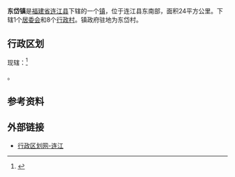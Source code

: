 {{中国乡级行政区|35/01/22/100/000
| 景观照片文件名 = Lianjiang County - Dongdai Town - Yangguang Dragong Fruit Farm - P1510454.JPG
| 景观照片描述 = 
| 户籍人口 = 35582人
| 户籍人口年份 = 2000年
| 行政区划 = 1个[[居委会|居委会]]，8个[[行政村|行政村]]
| 位置图文件名 = LianJiang-dongdai.jpg
| 位置图描述 = 东岱镇在连江县的位置
}}

'''东岱镇'''是[[福建省|福建省]][[连江县_(福州市)|连江县]]下辖的一个[[镇|镇]]，位于连江县东南部，面积24平方公里。下辖1个[[居委会|居委会]]和8个[[行政村|行政村]]。镇政府驻地为东岱村。

==行政区划==
现辖：<ref>{{PRC admin/ref sgc|35/01/22/100/000}}</ref>

{{PRC admin/children|35/01/22/100/000}}。

==参考资料==
{{reflist}}

==外部链接==
*[http://www.xzqh.org/quhua/35fj/0122lj.htm 行政区划网-连江]{{Wayback|url=http://www.xzqh.org/quhua/35fj/0122lj.htm |date=20080610000744 }}

{{PRC admin/navcat|35/01/22/100/000}}